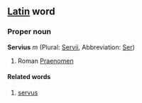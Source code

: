 ==[[Latin]] word==
===Proper noun===
'''Servius''' ''m'' (Plural: [[Servii]], Abbreviation: [[Ser]])

# Roman [[Praenomen]]
====Related words====
# [[servus]]